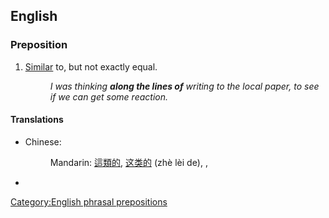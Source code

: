 ==English==

===Preposition===
{{en-prep|pos=[[along]] [[the]] [[lines]] [[of]]}}

# [[Similar]] to, but not exactly equal.
#: ''I was thinking '''along the lines of''' writing to the local paper, to see if we can get some reaction.''

====Translations====
{{trans-top|similar to but not exactly equal}}
* Chinese:
*: Mandarin: [[這]][[類]][[的]], [[这]][[类]][[的]] (zhè lèi de), {{t|zh|類似|alt=類似的|sc=Hani}}, {{t|zh|类似|tr=lèisì de|alt=类似的|sc=Hani}}
{{trans-mid}}
* {{trreq|Finnish}}
{{trans-bottom}}

[[Category:English phrasal prepositions]]